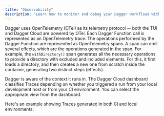 ```yaml
---
title: "Observability"
description: "Learn how to monitor and debug your Dagger workflows with observability features in Dagger Cloud."
---
```


Dagger uses OpenTelemetry (OTel) as its telemetry protocol -- both the TUI and Dagger Cloud are powered by OTel. Each Dagger Function call is represented as an OpenTelemetry trace. The operations performed by the Dagger Function are represented as OpenTelemetry spans. A span can emit several effects, which are the operations generated in the span. For example, the `withDirectory()` span generates all the necessary operations to provide a directory with excluded and included elements. For this, it first loads a directory, and then creates a new one from scratch inside the container, generating two distinct steps (effects).

Dagger is aware of the context it runs in. The Dagger Cloud dashboard classifies Traces depending on whether you triggered a run from your local development host or from your CI environment. You can select the appropriate view from the dashboard. 

Here's an example showing Traces generated in both CI and local environments: